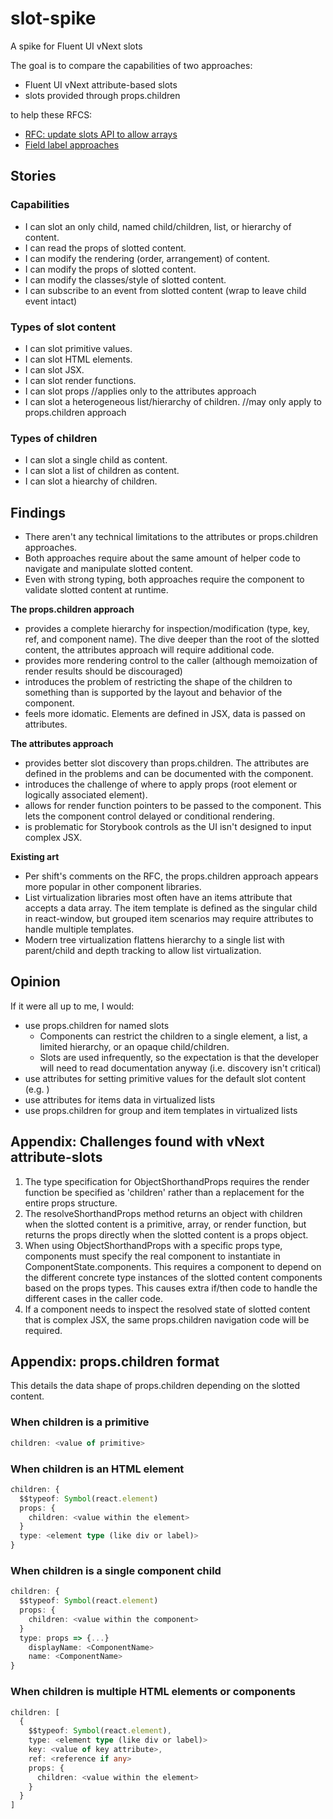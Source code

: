 
<Meta title="Slots Spike" />

<style>{`
`}</style>

# slot-spike

A spike for Fluent UI vNext slots

The goal is to compare the capabilities of two approaches:

- Fluent UI vNext attribute-based slots
- slots provided through props.children

to help these RFCS:

- [RFC: update slots API to allow arrays](https://github.com/microsoft/fluentui/pull/19266)
- [Field label approaches](https://hackmd.io/GQJtwlWnRpaT56yOLGBKhA)

## Stories

### Capabilities

- I can slot an only child, named child/children, list, or hierarchy of content.
- I can read the props of slotted content.
- I can modify the rendering (order, arrangement) of content.
- I can modify the props of slotted content.
- I can modify the classes/style of slotted content.
- I can subscribe to an event from slotted content (wrap to leave child event intact)

### Types of slot content

- I can slot primitive values.
- I can slot HTML elements.
- I can slot JSX.
- I can slot render functions.
- I can slot props //applies only to the attributes approach
- I can slot a heterogeneous list/hierarchy of children. //may only apply to props.children approach

### Types of children

- I can slot a single child as content.
- I can slot a list of children as content.
- I can slot a hiearchy of children.

## Findings

- There aren't any technical limitations to the attributes or props.children approaches.
- Both approaches require about the same amount of helper code to navigate and manipulate slotted content.
- Even with strong typing, both approaches require the component to validate slotted content at runtime.

**The props.children approach**

- provides a complete hierarchy for inspection/modification (type, key, ref, and component name).
  The dive deeper than the root of the slotted content, the attributes approach will require additional code.
- provides more rendering control to the caller (although memoization of render results should be discouraged)
- introduces the problem of restricting the shape of the children to something than is supported by the layout and behavior of the component.
- feels more idomatic.
  Elements are defined in JSX, data is passed on attributes.

**The attributes approach**

- provides better slot discovery than props.children. The attributes are defined in the problems and can be documented with the component.
- introduces the challenge of where to apply props (root element or logically associated element).
- allows for render function pointers to be passed to the component. This lets the component control delayed or conditional rendering.
- is problematic for Storybook controls as the UI isn't designed to input complex JSX.

**Existing art**

- Per shift's comments on the RFC, the props.children approach appears more popular in other component libraries.
- List virtualization libraries most often have an items attribute that accepts a data array.
  The item template is defined as the singular child in react-window, but grouped item scenarios may require attributes to handle multiple templates.
- Modern tree virtualization flattens hierarchy to a single list with parent/child and depth tracking to allow list virtualization.

## Opinion

If it were all up to me, I would:

- use props.children for named slots
  - Components can restrict the children to a single element, a list, a limited hierarchy, or an opaque child/children.
  - Slots are used infrequently, so the expectation is that the developer will need to read documentation anyway (i.e. discovery isn't critical)
- use attributes for setting primitive values for the default slot content (e.g. <Field label="First Name" />)
- use attributes for items data in virtualized lists
- use props.children for group and item templates in virtualized lists

## Appendix: Challenges found with vNext attribute-slots

1. The type specification for ObjectShorthandProps requires the render function be specified as 'children' rather than a replacement for the entire props structure.
2. The resolveShorthandProps method returns an object with children when
   the slotted content is a primitive, array, or render function,
   but returns the props directly when the slotted content is a props object.
3. When using ObjectShorthandProps with a specific props type, components must specify the real component to instantiate in ComponentState.components.
   This requires a component to depend on the different concrete type instances of the slotted content components based on the props types.
   This causes extra if/then code to handle the different cases in the caller code.
4. If a component needs to inspect the resolved state of slotted content that is complex JSX, the same props.children navigation code will be required.

## Appendix: props.children format

This details the data shape of props.children depending on the slotted content.

### When children is a primitive

```ts
children: <value of primitive>
```

### When children is an HTML element

```ts
children: {
  $$typeof: Symbol(react.element)
  props: {
    children: <value within the element>
  }
  type: <element type (like div or label)>
}
```

### When children is a single component child

```ts
children: {
  $$typeof: Symbol(react.element)
  props: {
    children: <value within the component>
  }
  type: props => {...}
    displayName: <ComponentName>
    name: <ComponentName>
}
```

### When children is multiple HTML elements or components

```ts
children: [
  {
    $$typeof: Symbol(react.element),
    type: <element type (like div or label)>
    key: <value of key attribute>,
    ref: <reference if any>
    props: {
      children: <value within the element>
    }
  }
]
```
